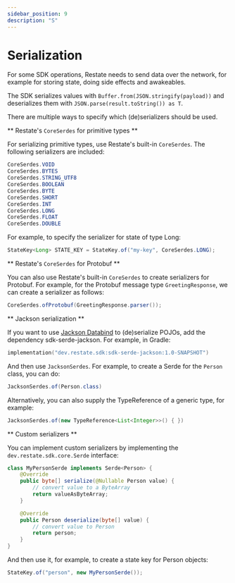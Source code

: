 ```yaml
---
sidebar_position: 9
description: "S"
---
```



# Serialization

For some SDK operations, Restate needs to send data over the network, for example for storing state, doing side effects and awakeables.

<Tabs groupId="sdk">
<TabItem value="ts" label="Typescript">

The SDK serializes values with `Buffer.from(JSON.stringify(payload))` and deserializes them with `JSON.parse(result.toString()) as T`.

</TabItem>
<TabItem value="java" label="Java">

    
There are multiple ways to specify which (de)serializers should be used.

** Restate's `CoreSerdes` for primitive types **

For serializing primitive types, use Restate's built-in `CoreSerdes`.
The following serializers are included:

```java
CoreSerdes.VOID
CoreSerdes.BYTES
CoreSerdes.STRING_UTF8
CoreSerdes.BOOLEAN
CoreSerdes.BYTE
CoreSerdes.SHORT
CoreSerdes.INT
CoreSerdes.LONG
CoreSerdes.FLOAT
CoreSerdes.DOUBLE
```

For example, to specify the serializer for state of type Long:

```java
StateKey<Long> STATE_KEY = StateKey.of("my-key", CoreSerdes.LONG);
```

** Restate's `CoreSerdes` for Protobuf **

You can also use Restate's built-in `CoreSerdes` to create serializers for Protobuf.
For example, for the Protobuf message type `GreetingResponse`, we can create a serializer as follows:

```java
CoreSerdes.ofProtobuf(GreetingResponse.parser());
```

** Jackson serialization **

If you want to use [Jackson Databind](https://github.com/FasterXML/jackson) to (de)serialize POJOs, add the dependency sdk-serde-jackson.
For example, in Gradle:

```kotlin
implementation("dev.restate.sdk:sdk-serde-jackson:1.0-SNAPSHOT")
```

And then use `JacksonSerdes`. For example, to create a Serde for the `Person` class, you can do:

```java
JacksonSerdes.of(Person.class)
```

Alternatively, you can also supply the TypeReference of a generic type, for example:

```java
JacksonSerdes.of(new TypeReference<List<Integer>>() { })
```

** Custom serializers **

You can implement custom serializers by implementing the `dev.restate.sdk.core.Serde` interface:

```java
class MyPersonSerde implements Serde<Person> {
    @Override
    public byte[] serialize(@Nullable Person value) {
        // convert value to a ByteArray
        return valueAsByteArray;
    }

    @Override
    public Person deserialize(byte[] value) {
        // convert value to Person
        return person;
    }
}
```

And then use it, for example, to create a state key for Person objects:

```java
StateKey.of("person", new MyPersonSerde());
```

</TabItem>
</Tabs>




